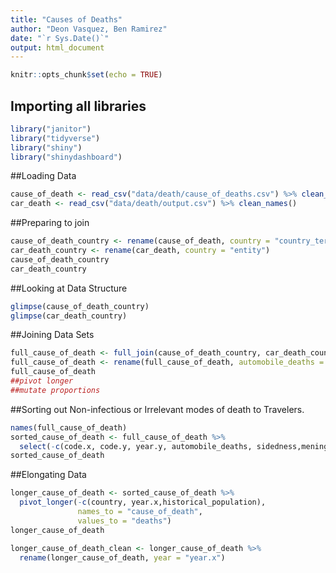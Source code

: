 ---
title: "Causes of Deaths"
author: "Deon Vasquez, Ben Ramirez"
date: "`r Sys.Date()`"
output: html_document
---

```{r setup, include=FALSE}
knitr::opts_chunk$set(echo = TRUE)
```

## Importing all libraries

```{r}
library("janitor")
library("tidyverse")
library("shiny")
library("shinydashboard")
```
##Loading Data
```{r}
cause_of_death <- read_csv("data/death/cause_of_deaths.csv") %>% clean_names()
car_death <- read_csv("data/death/output.csv") %>% clean_names()

```
##Preparing to join
```{r}

cause_of_death_country <- rename(cause_of_death, country = "country_territory")
car_death_country <- rename(car_death, country = "entity")
cause_of_death_country
car_death_country
```

##Looking at Data Structure
```{r}
glimpse(cause_of_death_country)
glimpse(car_death_country)
```

##Joining Data Sets

```{r}
full_cause_of_death <- full_join(cause_of_death_country, car_death_country, by="country") 
full_cause_of_death <- rename(full_cause_of_death, automobile_deaths = "deaths")
full_cause_of_death
##pivot longer
##mutate proportions
```
##Sorting out Non-infectious or Irrelevant modes of death to Travelers.
```{r}
names(full_cause_of_death)
sorted_cause_of_death <- full_cause_of_death %>% 
  select(-c(code.x, code.y, year.y, automobile_deaths, sidedness,meningitis, alzheimers_disease_and_other_dementias, parkinsons_disease, nutritional_deficiencies,maternal_disorders, cardiovascular_diseases, neonatal_disorders, self_harm, neoplasms, diabetes_mellitus, chronic_kidney_disease, chronic_respiratory_diseases, cirrhosis_and_other_chronic_liver_diseases,acute_hepatitis))
sorted_cause_of_death
```

##Elongating Data
```{r}
longer_cause_of_death <- sorted_cause_of_death %>%  
  pivot_longer(-c(country, year.x,historical_population), 
               names_to = "cause_of_death",
               values_to = "deaths")
longer_cause_of_death
```
```{r}
longer_cause_of_death_clean <- longer_cause_of_death %>% 
  rename(longer_cause_of_death, year = "year.x")
```

